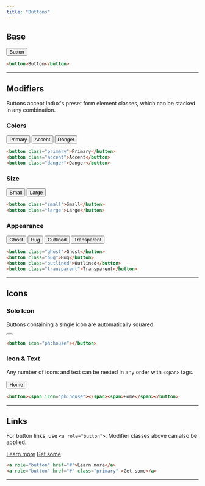 ```yaml
---
title: "Buttons"
---
```



## Base

<Frame>
    <button>Button</button>
</Frame>

```html
<button>Button</button>
```

---

## Modifiers

Buttons accept Indux's preset form element classes, which can be stacked in any combination.

### Colors
<Frame>
    <button class="primary">Primary</button>
    <button class="accent">Accent</button>
    <button class="danger">Danger</button>
</Frame>

```html
<button class="primary">Primary</button>
<button class="accent">Accent</button>
<button class="danger">Danger</button>
```

### Size

<Frame>
    <button class="small">Small</button>
    <button class="large">Large</button>
</Frame>

```html
<button class="small">Small</button>
<button class="large">Large</button>
```

### Appearance

<Frame>
    <button class="ghost">Ghost</button>
    <button class="hug">Hug</button>
    <button class="outlined">Outlined</button>
    <button class="transparent">Transparent</button>
</Frame>

```html
<button class="ghost">Ghost</button>
<button class="hug">Hug</button>
<button class="outlined">Outlined</button>
<button class="transparent">Transparent</button>
```

---

## Icons

### Solo Icon

Buttons containing a single icon are automatically squared.

<Frame>
    <button icon="ph:house"></button>
</Frame>

```html
<button icon="ph:house"></button>
```

### Icon & Text

Any number of icons and text can be nested in any order with `<span>` tags.

<Frame>
    <button><span icon="ph:house"></span><span>Home</span></button>
</Frame>

```html
<button><span icon="ph:house"></span><span>Home</span></button>
```

---

## Links

For button links, use `<a role="button">`. Modifier classes above can also be applied.

<Frame>
    <a role="button" href="#">Learn more</a>
    <a role="button" href="#" class="primary">Get some</a>
</Frame>

```html
<a role="button" href="#">Learn more</a>
<a role="button" href="#" class="primary" >Get some</a>
```

---

